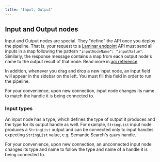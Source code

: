 ```yaml
---
title: 'Input, Output'
---
```


## Input and Output nodes

Input and Output nodes are special. They "define" the API once you deploy the pipeline. That is, your request to a [Laminar endpoint](/api-reference/endpoint/endpoint_run) API must send all inputs in a map following the pattern `"inputNodeName": "inputValue"`. Similarly, the response message contains a map from each output node's name to the output result of that node. Read more in [api reference](/api-reference/endpoint/endpoint_run).

In addition, whenever you drag and drop a new input node, an input field will appear in the sidebar on the left. You must fill this field in order to run the pipeline.

For your convenience, upon new connection, input node changes its name to match the handle it is being connected to.

### Input types

An input node has a type, which defines the type of output it produces and the type for its output handle as well.
For example, `StringList` input node produces a `StringList` output and can be connected only to input handles expecting `StringList` value, e.g. Semantic Search's `query` handle.

For your convenience, upon new connection, an unconnected input node changes its type and name to follow the type and name of a handle it is being connected to.